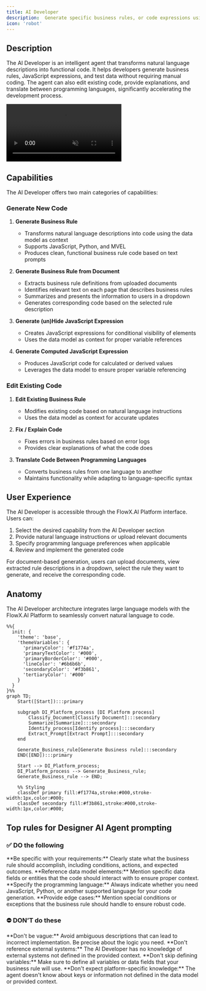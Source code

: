 ```yaml
---
title: AI Developer
description:  Generate specific business rules, or code expressions using natural language and automate the code necessary to implement them.
icon: 'robot'
---
```



## Description

The AI Developer is an intelligent agent that transforms natural language descriptions into functional code. It helps developers generate business rules, JavaScript expressions, and test data without requiring manual coding. The agent can also edit existing code, provide explanations, and translate between programming languages, significantly accelerating the development process.

<Frame>
<video
  controls
  className="w-full aspect-video"
  src="https://s3.eu-west-1.amazonaws.com/docx.flowx.ai/470/ai-developer.mp4"
  autoPlay
  muted
  loop
></video>
</Frame>



## Capabilities

The AI Developer offers two main categories of capabilities:

### Generate New Code

1. **Generate Business Rule**
   - Transforms natural language descriptions into code using the data model as context
   - Supports JavaScript, Python, and MVEL
   - Produces clean, functional business rule code based on text prompts

2. **Generate Business Rule from Document**
   - Extracts business rule definitions from uploaded documents
   - Identifies relevant text on each page that describes business rules
   - Summarizes and presents the information to users in a dropdown
   - Generates corresponding code based on the selected rule description

3. **Generate (un)Hide JavaScript Expression**
   - Creates JavaScript expressions for conditional visibility of elements
   - Uses the data model as context for proper variable references

4. **Generate Computed JavaScript Expression**
   - Produces JavaScript code for calculated or derived values
   - Leverages the data model to ensure proper variable referencing

### Edit Existing Code

1. **Edit Existing Business Rule**
   - Modifies existing code based on natural language instructions
   - Uses the data model as context for accurate updates

2. **Fix / Explain Code**
   - Fixes errors in business rules based on error logs
   - Provides clear explanations of what the code does

3. **Translate Code Between Programming Languages**
   - Converts business rules from one language to another
   - Maintains functionality while adapting to language-specific syntax

## User Experience

The AI Developer is accessible through the FlowX.AI Platform interface. Users can:

1. Select the desired capability from the AI Developer section
2. Provide natural language instructions or upload relevant documents
3. Specify programming language preferences when applicable
4. Review and implement the generated code

For document-based generation, users can upload documents, view extracted rule descriptions in a dropdown, select the rule they want to generate, and receive the corresponding code.

## Anatomy

The AI Developer architecture integrates large language models with the FlowX.AI Platform to seamlessly convert natural language to code.

```mermaid
%%{
  init: {
    'theme': 'base',
    'themeVariables': {
      'primaryColor': '#f1774a',
      'primaryTextColor': '#000',
      'primaryBorderColor': '#000',
      'lineColor': '#6b6b6b',
      'secondaryColor': '#f3b861',
      'tertiaryColor': '#000'
    }
  }
}%%
graph TD;
    Start([Start]):::primary
    
    subgraph DI_Platform_process [DI Platform process]
        Classify_Document[Classify Document]:::secondary
        Summarize[Summarize]:::secondary
        Identify_process[Identify process]:::secondary
        Extract_Prompt[Extract Prompt]:::secondary
    end
    
    Generate_Business_rule[Generate Business rule]:::secondary
    END([END]):::primary
    
    Start --> DI_Platform_process;
    DI_Platform_process --> Generate_Business_rule;
    Generate_Business_rule --> END;
    
    %% Styling
    classDef primary fill:#f1774a,stroke:#000,stroke-width:1px,color:#000;
    classDef secondary fill:#f3b861,stroke:#000,stroke-width:1px,color:#000;
```

## Top rules for Designer AI Agent prompting

### ✅ DO the following

<Card icon="square-check" color="green" horizontal="true">
    **Be specific with your requirements:**
    Clearly state what the business rule should accomplish, including conditions, actions, and expected outcomes.
</Card>

<Card icon="square-check" color="green" horizontal="true">
    **Reference data model elements:**
    Mention specific data fields or entities that the code should interact with to ensure proper context.
</Card>

<Card icon="square-check" color="green" horizontal="true">
    **Specify the programming language:**
    Always indicate whether you need JavaScript, Python, or another supported language for your code generation.
</Card>

<Card icon="square-check" color="green" horizontal="true">
    **Provide edge cases:**
    Mention special conditions or exceptions that the business rule should handle to ensure robust code.
</Card>

### ⛔ **DON’T** do these

<Card icon="ban" color="red" horizontal="true">
    **Don't be vague:**
    Avoid ambiguous descriptions that can lead to incorrect implementation. Be precise about the logic you need.
</Card>

<Card icon="ban" color="red" horizontal="true">
    **Don't reference external systems:**
    The AI Developer has no knowledge of external systems not defined in the provided context.
</Card>

<Card icon="ban" color="red" horizontal="true">
    **Don't skip defining variables:**
    Make sure to define all variables or data fields that your business rule will use.
</Card>

<Card icon="ban" color="red" horizontal="true">
    **Don't expect platform-specific knowledge:**
    The agent doesn't know about keys or information not defined in the data model or provided context.
</Card>
